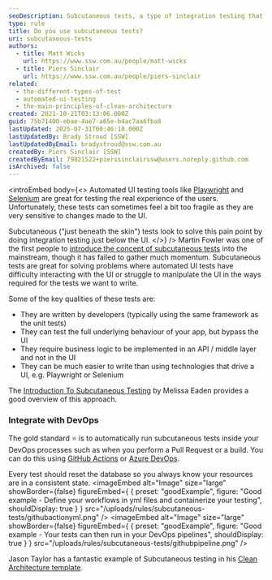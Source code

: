 ```yaml
---
seoDescription: Subcutaneous tests, a type of integration testing that bypasses the UI, providing a more stable and efficient way to test your application's underlying behavior.
type: rule
title: Do you use subcutaneous tests?
uri: subcutaneous-tests
authors:
  - title: Matt Wicks
    url: https://www.ssw.com.au/people/matt-wicks
  - title: Piers Sinclair
    url: https://www.ssw.com.au/people/piers-sinclair
related:
  - the-different-types-of-test
  - automated-ui-testing
  - the-main-principles-of-clean-architecture
created: 2021-10-21T03:13:06.000Z
guid: 75b71400-ebae-4ae7-a65e-b4ac7aa6fba8
lastUpdated: 2025-07-31T00:46:18.000Z
lastUpdatedBy: Brady Stroud [SSW]
lastUpdatedByEmail: bradystroud@ssw.com.au
createdBy: Piers Sinclair [SSW]
createdByEmail: 79821522+pierssinclairssw@users.noreply.github.com
isArchived: false
---
```


<introEmbed
  body={<>
Automated UI testing tools like [Playwright](https://playwright.dev/) and [Selenium](https://www.selenium.dev/) are great for testing the real experience of the users. Unfortunately, these tests can sometimes feel a bit too fragile as they are very sensitive to changes made to the UI.

Subcutaneous ("just beneath the skin") tests look to solve this pain point by doing integration testing just below the UI.
  </>}
/>
Martin Fowler was one of the first people to [introduce the concept of subcutaneous tests](https://martinfowler.com/bliki/SubcutaneousTest.html) into the mainstream, though it has failed to gather much momentum. Subcutaneous tests are great for solving problems where automated UI tests have difficulty interacting with the UI or struggle to manipulate the UI in the ways required for the tests we want to write.

Some of the key qualities of these tests are:

* They are written by developers (typically using the same framework as the unit tests)
* They can test the full underlying behaviour of your app, but bypass the UI
* They require business logic to be implemented in an API / middle layer and not in the UI
* They can be much easier to write than using technologies that drive a UI, e.g. Playwright or Selenium

The [Introduction To Subcutaneous Testing](https://www.ministryoftesting.com/dojo/lessons/introduction-to-subcutaneous-testing) by Melissa Eaden provides a good overview of this approach.

### Integrate with DevOps

The gold standard ⭐ is to automatically run subcutaneous tests inside your DevOps processes such as when you perform a Pull Request or a build. You can do this using [GitHub Actions](https://github.com/features/actions) or [Azure DevOps](https://azure.microsoft.com/en-au/services/devops/?WT.mc_id=AZ-MVP-33518).

Every test should reset the database so you always know your resources are in a consistent state.
<imageEmbed
  alt="Image"
  size="large"
  showBorder={false}
  figureEmbed={ {
    preset: "goodExample",
    figure: "Good example - Define your workflows in yml files and containerize your testing",
    shouldDisplay: true
  } }
  src="/uploads/rules/subcutaneous-tests/githubactionyml.png"
/>
<imageEmbed
  alt="Image"
  size="large"
  showBorder={false}
  figureEmbed={ {
    preset: "goodExample",
    figure: "Good example - Your tests can then run in your DevOps pipelines",
    shouldDisplay: true
  } }
  src="/uploads/rules/subcutaneous-tests/githubpipeline.png"
/>

Jason Taylor has a fantastic example of Subcutaneous testing in his [Clean Architecture template](https://github.com/jasontaylordev/CleanArchitecture/tree/main/tests).
